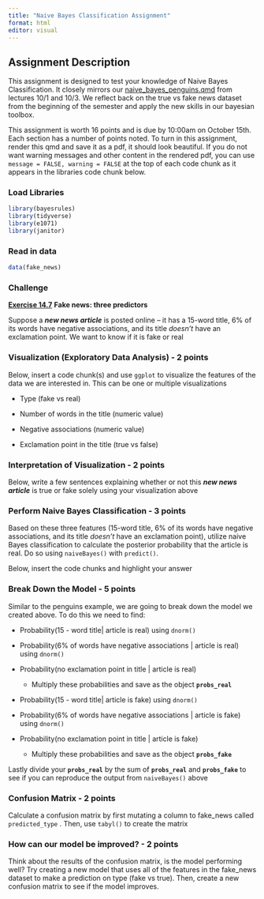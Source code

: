 ```yaml
---
title: "Naive Bayes Classification Assignment"
format: html
editor: visual
---
```


## Assignment Description

This assignment is designed to test your knowledge of Naive Bayes Classification. It closely mirrors our [naive_bayes_penguins.qmd](https://github.com/NSF-ALL-SPICE-Alliance/DS400/blob/main/week7/naive_bayes_penguins.qmd) from lectures 10/1 and 10/3. We reflect back on the true vs fake news dataset from the beginning of the semester and apply the new skills in our bayesian toolbox.

This assignment is worth 16 points and is due by 10:00am on October 15th. Each section has a number of points noted. To turn in this assignment, render this qmd and save it as a pdf, it should look beautiful. If you do not want warning messages and other content in the rendered pdf, you can use `message = FALSE, warning = FALSE` at the top of each code chunk as it appears in the libraries code chunk below.

### Load Libraries

```r
library(bayesrules)
library(tidyverse)
library(e1071)
library(janitor)
```

### Read in data

```r
data(fake_news)
```

### Challenge

[**Exercise 14.7**](https://www.bayesrulesbook.com/chapter-14#exercises-13) **Fake news: three predictors**

Suppose a ***new news article*** is posted online – it has a 15-word title, 6% of its words have negative associations, and its title *doesn’t* have an exclamation point. We want to know if it is fake or real

### Visualization (Exploratory Data Analysis) - 2 points

Below, insert a code chunk(s) and use `ggplot` to visualize the features of the data we are interested in. This can be one or multiple visualizations

-   Type (fake vs real)

-   Number of words in the title (numeric value)

-   Negative associations (numeric value)

-   Exclamation point in the title (true vs false)

### Interpretation of Visualization - 2 points

Below, write a few sentences explaining whether or not this ***new news article*** is true or fake solely using your visualization above

### Perform Naive Bayes Classification - 3 points

Based on these three features (15-word title, 6% of its words have negative associations, and its title *doesn’t* have an exclamation point), utilize naive Bayes classification to calculate the posterior probability that the article is real. Do so using `naiveBayes()` with `predict()`.

Below, insert the code chunks and highlight your answer

### Break Down the Model - 5 points

Similar to the penguins example, we are going to break down the model we created above. To do this we need to find:

-   Probability(15 - word title\| article is real) using `dnorm()`

-   Probability(6% of words have negative associations \| article is real) using `dnorm()`

-   Probability(no exclamation point in title \| article is real)

    -   Multiply these probabilities and save as the object **`probs_real`**

-   Probability(15 - word title\| article is fake) using `dnorm()`

-   Probability(6% of words have negative associations \| article is fake) using `dnorm()`

-   Probability(no exclamation point in title \| article is fake)

    -   Multiply these probabilities and save as the object **`probs_fake`**

Lastly divide your **`probs_real`** by the sum of **`probs_real`** and **`probs_fake`** to see if you can reproduce the output from `naiveBayes()` above

### Confusion Matrix - 2 points

Calculate a confusion matrix by first mutating a column to fake_news called `predicted_type` . Then, use `tabyl()` to create the matrix

### How can our model be improved? - 2 points

Think about the results of the confusion matrix, is the model performing well? Try creating a new model that uses all of the features in the fake_news dataset to make a prediction on type (fake vs true). Then, create a new confusion matrix to see if the model improves.
